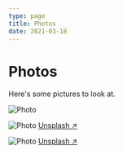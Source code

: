 ```yaml
---
type: page
title: Photos
date: 2021-03-18
---
```


# Photos

Here's some pictures to look at.


<Image
  src="/images/InNOut.jpg"
  alt="Photo"
  width={1080}
  height={1920}
  priority
  className="next-image"
/>

<Image
  src="/images/photo2.jpg"
  alt="Photo"
  width={1125}
  height={750}
  priority
  className="next-image"
/>
[Unsplash ↗ ](https://unsplash.com/photos/WeYamle9fDM)

<Image
  src="/images/photo.jpg"
  alt="Photo"
  width={1125}
  height={750}
  priority
  className="next-image"
/>
[Unsplash ↗ ](https://unsplash.com/photos/ndN00KmbJ1c)
